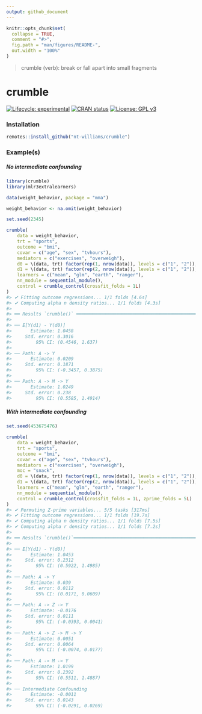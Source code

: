 ```yaml
---
output: github_document
---
```


<!-- README.md is generated from README.Rmd. Please edit that file -->

```r
knitr::opts_chunk$set(
  collapse = TRUE,
  comment = "#>",
  fig.path = "man/figures/README-",
  out.width = "100%"
)
```

> crumble (verb): break or fall apart into small fragments

# crumble

<!-- badges: start -->

[![Lifecycle: experimental](https://img.shields.io/badge/lifecycle-experimental-orange.svg)](https://lifecycle.r-lib.org/articles/stages.html#experimental) [![CRAN status](https://www.r-pkg.org/badges/version/crumble)](https://CRAN.R-project.org/package=crumble) [![License: GPL v3](https://img.shields.io/badge/License-GPLv3-blue.svg)](https://www.gnu.org/licenses/gpl-3.0)

<!-- badges: end -->

### Installation

```r
remotes::install_github("nt-williams/crumble")
```

### Example(s)

##### No intermediate confounding

```r
library(crumble)
library(mlr3extralearners)

data(weight_behavior, package = "mma")

weight_behavior <- na.omit(weight_behavior)

set.seed(2345)

crumble(
	data = weight_behavior,
	trt = "sports", 
	outcome = "bmi",
	covar = c("age", "sex", "tvhours"),
	mediators = c("exercises", "overweigh"),
	d0 = \(data, trt) factor(rep(1, nrow(data)), levels = c("1", "2")), 
	d1 = \(data, trt) factor(rep(2, nrow(data)), levels = c("1", "2")), 
	learners = c("mean", "glm", "earth", "ranger"), 
	nn_module = sequential_module(),
	control = crumble_control(crossfit_folds = 1L)
)
#> ✔ Fitting outcome regressions... 1/1 folds [4.6s]                      
#> ✔ Computing alpha n density ratios... 1/1 folds [4.3s]      
#>    
#> ══ Results `crumble()` ════════════════════════════════════════════════
#> 
#> ── E[Y(d1) - Y(d0)]  
#>       Estimate: 1.0458
#>     Std. error: 0.3016
#>         95% CI: (0.4546, 1.637)
#> 
#> ── Path: A -> Y 
#>       Estimate: 0.0209
#>     Std. error: 0.1871
#>         95% CI: (-0.3457, 0.3875)
#> 
#> ── Path: A -> M -> Y 
#>       Estimate: 1.0249
#>     Std. error: 0.238
#>         95% CI: (0.5585, 1.4914)
```

##### With intermediate confounding

```r
set.seed(453675476)

crumble(
	data = weight_behavior,
	trt = "sports", 
	outcome = "bmi",
	covar = c("age", "sex", "tvhours"),
	mediators = c("exercises", "overweigh"),
	moc = "snack", 
	d0 = \(data, trt) factor(rep(1, nrow(data)), levels = c("1", "2")), 
	d1 = \(data, trt) factor(rep(2, nrow(data)), levels = c("1", "2")), 
	learners = c("mean", "glm", "earth", "ranger"), 
	nn_module = sequential_module(),
	control = crumble_control(crossfit_folds = 1L, zprime_folds = 5L)
)
#> ✔ Permuting Z-prime variables... 5/5 tasks [317ms]
#> ✔ Fitting outcome regressions... 1/1 folds [19.7s]           
#> ✔ Computing alpha n density ratios... 1/1 folds [7.5s]                 
#> ✔ Computing alpha r density ratios... 1/1 folds [7.2s]
#>                                                 
#> ══ Results `crumble()`═══════════════════════════════════════════════
#> 
#> ── E[Y(d1) - Y(d0)] 
#>       Estimate: 1.0453
#>     Std. error: 0.2312
#>         95% CI: (0.5922, 1.4985)
#> 
#> ── Path: A -> Y 
#>       Estimate: 0.039
#>     Std. error: 0.0112
#>         95% CI: (0.0171, 0.0609)
#> 
#> ── Path: A -> Z -> Y 
#>       Estimate: -0.0176
#>     Std. error: 0.0111
#>         95% CI: (-0.0393, 0.0041)
#> 
#> ── Path: A -> Z -> M -> Y 
#>       Estimate: 0.0051
#>     Std. error: 0.0064
#>         95% CI: (-0.0074, 0.0177)
#> 
#> ── Path: A -> M -> Y 
#>       Estimate: 1.0199
#>     Std. error: 0.2392
#>         95% CI: (0.5511, 1.4887)
#> 
#> ── Intermediate Confounding 
#>       Estimate: -0.0011
#>     Std. error: 0.0143
#>         95% CI: (-0.0291, 0.0269)
```

